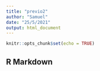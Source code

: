 ```yaml
---
title: "previo2"
author: "Samuel"
date: "25/5/2021"
output: html_document
---
```


```r
knitr::opts_chunk$set(echo = TRUE)
```

## R Markdown

